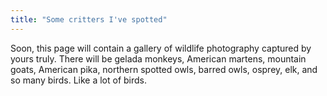 ```yaml
---
title: "Some critters I've spotted"
---
```


Soon, this page will contain a gallery of wildlife photography captured by yours truly. There will be gelada monkeys, American martens, mountain goats, American pika, northern spotted owls, barred owls, osprey, elk, and so many birds. Like a lot of birds.
